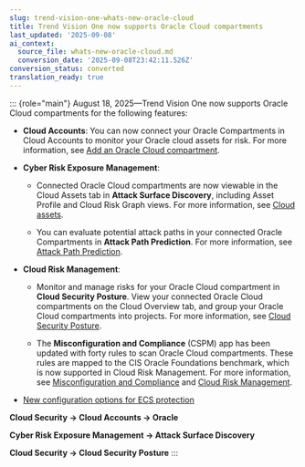 ```yaml
---
slug: trend-vision-one-whats-new-oracle-cloud
title: Trend Vision One now supports Oracle Cloud compartments
last_updated: '2025-09-08'
ai_context:
  source_file: whats-new-oracle-cloud.md
  conversion_date: '2025-09-08T23:42:11.526Z'
conversion_status: converted
translation_ready: true
---
```


::: {role="main"}
August 18, 2025—Trend Vision One now supports Oracle Cloud compartments for the following features:

- **Cloud Accounts**: You can now connect your Oracle Compartments in Cloud Accounts to monitor your Oracle cloud assets for risk. For more information, see [Add an Oracle Cloud compartment](adding-oracle-cloud-compartment.mdx).

- **Cyber Risk Exposure Management**:

  - Connected Oracle Cloud compartments are now viewable in the Cloud Assets tab in **Attack Surface Discovery**, including Asset Profile and Cloud Risk Graph views. For more information, see [Cloud assets](cloud-assets.mdx).

  - You can evaluate potential attack paths in your connected Oracle Compartments in **Attack Path Prediction**. For more information, see [Attack Path Prediction](attack-path-predict.mdx).

- **Cloud Risk Management**:

  - Monitor and manage risks for your Oracle Cloud compartment in **Cloud Security Posture**. View your connected Oracle Cloud compartments on the Cloud Overview tab, and group your Oracle Cloud compartments into projects. For more information, see [Cloud Security Posture](cloud-overview-dashboard.mdx).

  - The **Misconfiguration and Compliance** (CSPM) app has been updated with forty rules to scan Oracle Cloud compartments. These rules are mapped to the CIS Oracle Foundations benchmark, which is now supported in Cloud Risk Management. For more information, see [Misconfiguration and Compliance](cloud-identity-dashboard-view.mdx) and [Cloud Risk Management](cloud-risk-management.mdx).

- [New configuration options for ECS protection](whatsnew-ECS-config.mdx)

**Cloud Security → Cloud Accounts → Oracle**

**Cyber Risk Exposure Management → Attack Surface Discovery**

**Cloud Security → Cloud Security Posture**
:::
